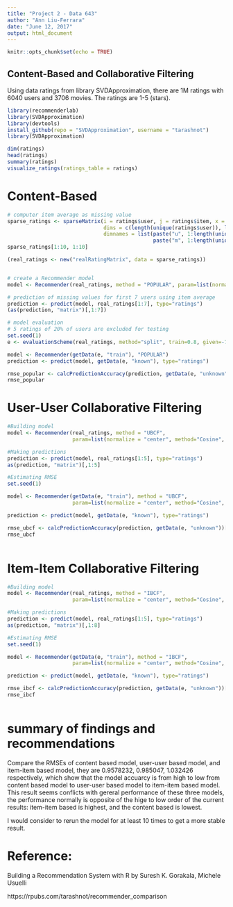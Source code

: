 ---
title: "Project 2 - Data 643"
author: "Ann Liu-Ferrara"
date: "June 12, 2017"
output: html_document
---

```{r setup, include=FALSE}
knitr::opts_chunk$set(echo = TRUE)
```

## Content-Based and Collaborative Filtering

Using data ratings from library SVDApproximation, there are 1M ratings with 6040 users and 3706 movies. The ratings are 1-5 (stars).

```{r}
library(recommenderlab)
library(SVDApproximation)
library(devtools)
install_github(repo = "SVDApproximation", username = "tarashnot")
library(SVDApproximation)

dim(ratings)
head(ratings)
summary(ratings)
visualize_ratings(ratings_table = ratings)


```

# Content-Based

```{r}
# computer item average as missing value
sparse_ratings <- sparseMatrix(i = ratings$user, j = ratings$item, x = ratings$rating, 
                               dims = c(length(unique(ratings$user)), length(unique(ratings$item))),  
                               dimnames = list(paste("u", 1:length(unique(ratings$user)), sep = ""), 
                                               paste("m", 1:length(unique(ratings$item)), sep = "")))
sparse_ratings[1:10, 1:10]

(real_ratings <- new("realRatingMatrix", data = sparse_ratings))


# create a Recommender model
model <- Recommender(real_ratings, method = "POPULAR", param=list(normalize = "center"))

# prediction of missing values for first 7 users using item average
prediction <- predict(model, real_ratings[1:7], type="ratings")
(as(prediction, "matrix")[,1:7])

# model evaluation
# 5 ratings of 20% of users are excluded for testing
set.seed(1)
e <- evaluationScheme(real_ratings, method="split", train=0.8, given=-7)

model <- Recommender(getData(e, "train"), "POPULAR")
prediction <- predict(model, getData(e, "known"), type="ratings")

rmse_popular <- calcPredictionAccuracy(prediction, getData(e, "unknown"))[1]
rmse_popular


```

# User-User Collaborative Filtering


```{r}
#Building model
model <- Recommender(real_ratings, method = "UBCF", 
                     param=list(normalize = "center", method="Cosine", nn=50))

#Making predictions 
prediction <- predict(model, real_ratings[1:5], type="ratings")
as(prediction, "matrix")[,1:5]

#Estimating RMSE
set.seed(1)

model <- Recommender(getData(e, "train"), method = "UBCF", 
                     param=list(normalize = "center", method="Cosine", nn=50))

prediction <- predict(model, getData(e, "known"), type="ratings")

rmse_ubcf <- calcPredictionAccuracy(prediction, getData(e, "unknown"))[1]
rmse_ubcf



```

# Item-Item Collaborative Filtering

```{r}
#Building model
model <- Recommender(real_ratings, method = "IBCF", 
                     param=list(normalize = "center", method="Cosine", k=350))

#Making predictions 
prediction <- predict(model, real_ratings[1:5], type="ratings")
as(prediction, "matrix")[,1:8]

#Estimating RMSE
set.seed(1)

model <- Recommender(getData(e, "train"), method = "IBCF", 
                     param=list(normalize = "center", method="Cosine", k=350))

prediction <- predict(model, getData(e, "known"), type="ratings")

rmse_ibcf <- calcPredictionAccuracy(prediction, getData(e, "unknown"))[1]
rmse_ibcf



```

# summary of findings and recommendations

Compare the RMSEs of content based model, user-user based model, and item-item based model, they are 0.9578232, 0.985047, 1.032426 respectively, which show that the model accuarcy is from high to low from content based model to user-user based model to item-item based model. This result seems conflicts with gereral performance of these three models, the performance normally is opposite of the hige to low order of the current results: item-item based is highest, and the content based is lowest.

I would consider to rerun the model for at least 10 times to get a more stable result.

# Reference:

Building a Recommendation System with R by Suresh K. Gorakala, Michele Usuelli

https://rpubs.com/tarashnot/recommender_comparison


